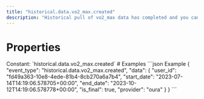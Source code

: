 ```yaml
---
title: "historical.data.vo2_max.created"
description: "Historical pull of vo2_max data has completed and you can now pull data for this resource."
---
```

# Properties
<ResponseField name="event_type" type="const string" required="true">
Constant: `historical.data.vo2_max.created`
</ResponseField>
<ResponseField name="data" type="HistoricalDataCreated" required="true">
<Expandable title="HistoricalDataCreated" defaultOpen="true">
<ResponseField name="user_id" type="string" required="true">
</ResponseField>
<ResponseField name="start_date" type="string" required="true">
</ResponseField>
<ResponseField name="end_date" type="string" required="true">
</ResponseField>
<ResponseField name="is_final" type="boolean" required="true">
</ResponseField>
<ResponseField name="provider" type="string" required="true">
</ResponseField>
</Expandable>
</ResponseField>
# Examples
<CodeGroup>
```json Example
{
  "event_type": "historical.data.vo2_max.created",
  "data": {
    "user_id": "fd49a363-10e8-4ede-81b4-8cb270a6a7b4",
    "start_date": "2023-07-14T14:19:06.578705+00:00",
    "end_date": "2023-10-12T14:19:06.578778+00:00",
    "is_final": true,
    "provider": "oura"
  }
}
```
</CodeGroup>
